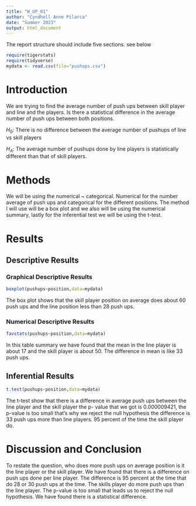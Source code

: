 ```yaml
---
title: "W_UP_01"
author: "Cyndhell Anne Pilarca"
date: "Summer 2023"
output: html_document
---
```




The report structure should include five sections.  see below



```r
require(tigerstats)
require(tidyverse)
mydata <- read.csv(file="pushups.csv")
```

# Introduction

<!--In this section you explain what you are trying to show. Where did the data come from? What is the research or other question you are trying to answer?!-->

We are trying to find the average number of push ups between skill player and line and the players. Is there a statistical difference in the average number of push ups between both positions. 


$H_0$: There is no difference between the average number of pushups of line vs skill players

$H_A$: The average number of pushups done by line players is statistically different than that of skill players.

# Methods

<!--Decide on your methods: use "variable analysis" or other appropriate descriptors. Make sure to choose at least one graphical method and at least one numerical method.!-->

We will be using the numerical ~ categorical. Numerical for the number average of push ups and categorical for the different positions. The method I will use will be a box plot and we also will be using the numerical summary, lastly for the inferential test we will be using the t-test. 


# Results

<!--Divide this section into two sub-sections: One for your descriptive results and one for your inferential results.!-->

## Descriptive Results

### Graphical Descriptive Results

<!--Graphical results here. Make sure to show your code. Provide appropriate labels for axes, giving units if possible, and provide a good title for the graph, too. Use the graphical results to describe the patterns if any that exist in the data as focused toward the research question!-->


```r
boxplot(pushups~position,data=mydata)
```

The box plot shows that the skill player position on average does about 60 push ups and the line position less than 28 push ups.

### Numerical Descriptive Results

<!--Numerical results go here. Use the numerical results to describe the patterns if any that exist in the data as focused toward the research question!-->

```r
favstats(pushups~position,data=mydata)
```

In this table summary we have found that the mean in the line player is about 17 and the skill player is about 50. The  difference in mean is like 33 push ups.


## Inferential Results

<!--State hypothesis clearly. Make sure your discussion of the inferential test covers all the aspects that the test output produces, such as test statistic, p-value etc. Make a decision about the null hypothesis, explain the assumptions on which the selected test/procedure was based, and why the chosen procedure satisfys the assumptions and is appropriate to answer the research question!-->

```r
t.test(pushups~position,data=mydata)
```

The t-test show that there is a difference in average push ups between the line player and the skill player the p- value that we got is 0.000009421, the p-value is too small that's why we reject the null hypothesis the difference is 33 push ups more than line players. 95 percent of the time the skill player do.


# Discussion and Conclusion

<!--Discussion and conclusion here. If you found a relationship be sure to consider whether the relationship occurs because one of the variavbles causes the other, or whether they perhasps are related for some other reason. Watch the chapter 6 videos from the GeorgeTown videos collection.!-->

To restate the question, who does more push ups on average position is it the line player or the skill player. We have found that there is a difference on push ups done per line player. The difference is 95 percent at the time that do 28 or 30 push ups at the time. The skills player do more push ups than the line player. The p-value is too small that leads us to reject the null hypothesis. We have found there is a statistical difference. 



